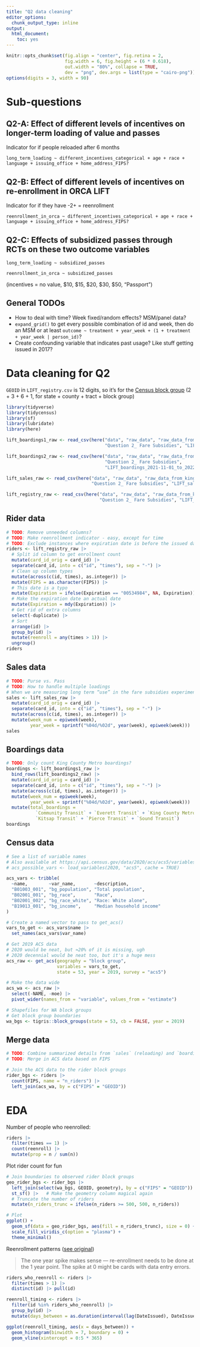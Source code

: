 ```yaml
---
title: "Q2 data cleaning"
editor_options: 
  chunk_output_type: inline
output: 
  html_document: 
    toc: yes
---
```


```r
knitr::opts_chunk$set(fig.align = "center", fig.retina = 2,
                      fig.width = 6, fig.height = (6 * 0.618),
                      out.width = "80%", collapse = TRUE,
                      dev = "png", dev.args = list(type = "cairo-png"))
options(digits = 3, width = 90)
```

# Sub-questions

## Q2-A: Effect of different levels of incentives on longer-term loading of value and passes 

Indicator for if people reloaded after 6 months

`long_term_loading ~ different_incentives_categorical + age + race + language + issuing_office + home_address_FIPS?`

## Q2-B: Effect of different levels of incentives on re-enrollment in ORCA LIFT

Indicator for if they have -2+ = reenrollment

`reenrollment_in_orca ~ different_incentives_categorical + age + race + language + issuing_office + home_address_FIPS?`

## Q2-C: Effects of subsidized passes through RCTs on these two outcome variables

`long_term_loading ~ subsidized_passes`

`reenrollment_in_orca ~ subsidized_passes`

(incentives = no value, \$10, \$15, \$20, \$30, \$50, "Passport")

## General TODOs

- How to deal with time? Week fixed/random effects? MSM/panel data?
- `expand_grid()` to get every possible combination of id and week, then do an MSM or at least `outcome ~ treatment + year_week + (1 + treatment + year_week | person_id)`?
- Create confounding variable that indicates past usage? Like stuff getting issued in 2017?


# Data cleaning for Q2

`GEOID` in `LIFT_registry.csv` is 12 digits, so it's for the [Census block group](https://www.census.gov/programs-surveys/geography/guidance/geo-identifiers.html) (2 + 3 + 6 + 1, for state + county + tract + block group)

```r
library(tidyverse)
library(tidycensus)
library(sf)
library(lubridate)
library(here)

lift_boardings1_raw <- read_csv(here("data", "raw_data", "raw_data_from_king_county", 
                                     "Question 2_ Fare Subsidies", "LIFT_boardings.csv"))

lift_boardings2_raw <- read_csv(here("data", "raw_data", "raw_data_from_king_county", 
                                     "Question 2_ Fare Subsidies", 
                                     "LIFT_boardings_2021-11-01_to_2022-03-06.csv"))

lift_sales_raw <- read_csv(here("data", "raw_data", "raw_data_from_king_county", 
                                "Question 2_ Fare Subsidies", "LIFT_sales_2022-04-01.csv"))

lift_registry_raw <- read_csv(here("data", "raw_data", "raw_data_from_king_county", 
                                   "Question 2_ Fare Subsidies", "LIFT_registry_2022-04-01.csv"))
```

## Rider data

```r
# TODO: Remove unneeded columns?
# TODO: Make reenrollment indicator - easy, except for time
# TODO: Exclude instances where expiration date is before the issued date
riders <- lift_registry_raw |> 
  # Split id column to get enrollment count
  mutate(card_id_orig = card_id) |> 
  separate(card_id, into = c("id", "times"), sep = "-") |> 
  # Clean up column types
  mutate(across(c(id, times), as.integer)) |> 
  mutate(FIPS = as.character(FIPS)) |> 
  # This date is a typo
  mutate(Expiration = ifelse(Expiration == "00534984", NA, Expiration)) |> 
  # Make the expiration date an actual date
  mutate(Expiration = mdy(Expiration)) |>
  # Get rid of extra columns
  select(-duplicate) |> 
  # Sort
  arrange(id) |> 
  group_by(id) |> 
  mutate(reenroll = any(times > 1)) |> 
  ungroup()
riders
```

## Sales data

```r
# TODO: Purse vs. Pass
# TODO: How to handle multiple loadings
# When we are measuring long term “use” in the fare subsidies experiment, is there a difference between the information that the “loadings” vs. “amount” per week gives us? (i.e. if individual A loaded 5x and individual B loaded 1x in a week, both with value of $50, should individual A be counted as having “higher” long term use than individual B?) Trying to see if the "loadings" column gives us any extra information.
sales <- lift_sales_raw |> 
  mutate(card_id_orig = card_id) |> 
  separate(card_id, into = c("id", "times"), sep = "-") |> 
  mutate(across(c(id, times), as.integer)) |> 
  mutate(week_num = epiweek(week),
         year_week = sprintf("%04d/%02d", year(week), epiweek(week)))
sales
```

## Boardings data

```r
# TODO: Only count King County Metro boardings?
boardings <- lift_boardings1_raw |>
  bind_rows(lift_boardings2_raw) |> 
  mutate(card_id_orig = card_id) |> 
  separate(card_id, into = c("id", "times"), sep = "-") |> 
  mutate(across(c(id, times), as.integer)) |> 
  mutate(week_num = epiweek(week),
         year_week = sprintf("%04d/%02d", year(week), epiweek(week))) |> 
  mutate(total_boardings = 
           `Community Transit` + `Everett Transit` + `King County Metro` + 
           `Kitsap Transit` + `Pierce Transit` + `Sound Transit`)
boardings
```

## Census data

```r
# See a list of variable names
# Also available at https://api.census.gov/data/2020/acs/acs5/variables.html
# acs_possible_vars <- load_variables(2020, "acs5", cache = TRUE)

acs_vars <- tribble(
  ~name,        ~var_name,       ~description,
  "B01003_001", "bg_population", "Total population",
  "B02001_001", "bg_race",       "Race",
  "B02001_002", "bg_race_white", "Race: White alone",
  "B19013_001", "bg_income",     "Median household income"
)

# Create a named vector to pass to get_acs()
vars_to_get <- acs_vars$name |> 
  set_names(acs_vars$var_name)

# Get 2019 ACS data
# 2020 would be neat, but ≈20% of it is missing, ugh
# 2020 decennial would be neat too, but it's a huge mess
acs_raw <- get_acs(geography = "block group", 
                   variables = vars_to_get,
                   state = 53, year = 2019, survey = "acs5")

# Make the data wide
acs_wa <- acs_raw |> 
  select(-NAME, -moe) |> 
  pivot_wider(names_from = "variable", values_from = "estimate")

# Shapefiles for WA block groups
# Get block group boundaries
wa_bgs <- tigris::block_groups(state = 53, cb = FALSE, year = 2019)
```

## Merge data

```r
# TODO: Combine summarized details from `sales` (reloading) and `boardings` (rides)
# TODO: Merge in ACS data based on FIPS
```

```r
# Join the ACS data to the rider block groups
rider_bgs <- riders |> 
  count(FIPS, name = "n_riders") |> 
  left_join(acs_wa, by = c("FIPS" = "GEOID"))
```

# EDA

Number of people who reenrolled:

```r
riders |> 
  filter(times == 1) |> 
  count(reenroll) |> 
  mutate(prop = n / sum(n))
```

Plot rider count for fun

```r
# Join boundaries to observed rider block groups
geo_rider_bgs <- rider_bgs |> 
  left_join(select(wa_bgs, GEOID, geometry), by = c("FIPS" = "GEOID")) |> 
  st_sf() |>   # Make the geometry column magical again
  # Truncate the number of riders
  mutate(n_riders_trunc = ifelse(n_riders >= 500, 500, n_riders))

# Plot
ggplot() +
  geom_sf(data = geo_rider_bgs, aes(fill = n_riders_trunc), size = 0) +
  scale_fill_viridis_c(option = "plasma") +
  theme_minimal()
```

Reenrollment patterns ([see original](https://campuswire.com/c/GEE9F3E0C/feed/26))

> The one year spike makes sense --- re-enrollment needs to be done at the 1 year point. The spike at 0 might be cards with data entry errors.

```r
riders_who_reenroll <- riders |> 
  filter(times > 1) |> 
  distinct(id) |> pull(id)

reenroll_timing <- riders |> 
  filter(id %in% riders_who_reenroll) |> 
  group_by(id) |> 
  mutate(days_between = as.duration(interval(lag(DateIssued), DateIssued)) %/% as.duration(days(1)))

ggplot(reenroll_timing, aes(x = days_between)) +
  geom_histogram(binwidth = 7, boundary = 0) +
  geom_vline(xintercept = 0:5 * 365)
```
